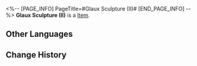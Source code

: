 <%-- [PAGE_INFO]
PageTitle=#Glaux Sculpture (II)#
[END_PAGE_INFO] --%>
{{Item Infobox
|id          = 252464
|image       = Item Glaux Sculpture (II).png{{subst:void|<!--$UPLOAD:<<SpriteOutput/Quest/PlanetFes/SwapCardPic/SwapCardPiece/4010_2.png>-<Item Glaux Sculpture (II).png>-<Item Icons>>-->}}
|type        = 
|invCategory = 
|rarity      = 5
|effect      = 
|description = Complete a Memory Card set to gain buffs.
}}
{{Description|The trailblazing memories deep in your mind will provide inspiration to the game once you recall it in full.}}
'''Glaux Sculpture (II)''' is a [[Item]].

==Other Languages==
{{Other Languages
|en   = Glaux Sculpture (II)
|zhs  = 格拉克斯雕像-Ⅱ
|zht  = 格拉克斯雕像-Ⅱ
|ja   = グラークスの彫像-II
|ko   = 글락스 조각상-Ⅱ
|es   = Estatua de Glaux&nbsp;II
|fr   = Statue de Glaux (II)
|ru   = Статуя Глаукса II
|th   = รูปปั้น Glaux II
|vi   = Tượng Glaux-II
|de   = Glaux-Statue (II)
|id   = Glaux Sculpture II
|pt   = Escultura de Glaux (II)
}}

==Change History==
{{Change History|3.2}}